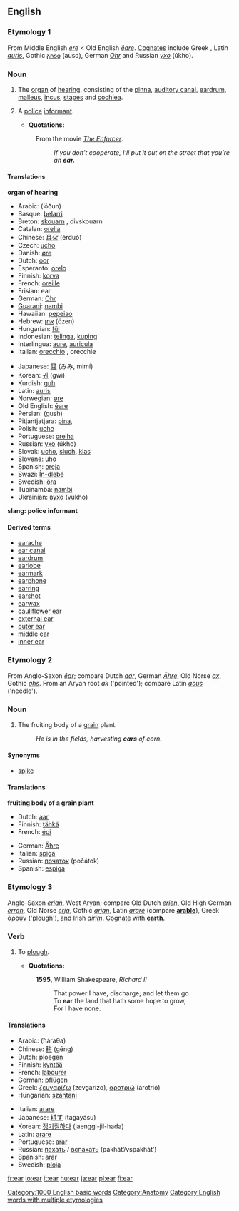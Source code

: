 ==English==

===Etymology 1===
From Middle English ''[[ere]]'' < Old English ''[[eare|ēare]]''. [[Cognate]]s include Greek {{Unicode|[[οῦς]]}}, Latin ''[[auris]]'', Gothic [[𐌰𐌿𐍃𐍉]] (auso), German ''[[Ohr]]'' and Russian ''[[ухо]]'' (úkho).

===Noun===
{{wikipedia}}
[[Category:1000 English basic words]]
[[Category:Anatomy]]
{{en-noun|ear|ears}}

#{{countable}} The [[organ]] of [[hearing]], consisting of the [[pinna]], [[auditory canal]], [[eardrum]], [[malleus]], [[incus]], [[stapes]] and [[cochlea]].
#{{countable}} {{slang}} A [[police]] [[informant]]. 
#*'''Quotations:'''
#:From the movie ''[[w:The Enforcer|The Enforcer]]''.
#::''If you don’t cooperate, I’ll put it out on the street that you’re an '''ear.''''' 

====Translations====
'''organ of hearing'''
{{top}}
*Arabic: {{ARchar|[[أذن]]}} (’óðun) {{f}}
*Basque: [[belarri]]
*Breton: [[skouarn]] {{f}}, divskouarn {{p}}
*Catalan: [[orella]] {{f}}
*Chinese: [[耳朵]] (ěrduǒ)
*Czech: [[ucho]]
*Danish: [[øre]]
*Dutch: [[oor]] {{n}}
*Esperanto: [[orelo]]
*Finnish: [[korva]]
*French: [[oreille]] {{f}}
*Frisian: ear
*German: [[Ohr]] {{n}}
*[[Guarani]]: [[nambi]]
*Hawaiian: [[pepeiao]]
*Hebrew: [[אוזן]] (ózen) {{f}}
*Hungarian: [[fül]]
*Indonesian: [[telinga]], [[kuping]]
*Interlingua: [[aure]], [[auricula]]
*Italian: [[orecchio]] {{m}}, orecchie {{p}}
{{mid}}
*Japanese: [[耳]] (みみ, mimí)
*Korean: [[귀]] (gwi)
*Kurdish: [[guh]]
*Latin: [[auris]] {{f}}
*Norwegian: [[øre]]
*Old English: [[eare|ēare]]
*Persian: {{FAchar|[[گوش]]}} (gush)
*Pitjantjatjara: [[pina]], {{Unicode|[[anpiṟi]]}}
*Polish: [[ucho]] {{n}}
*Portuguese: [[orelha]] {{f}}
*Russian: [[ухо]] (úkho) {{n}}
*Slovak: [[ucho]], [[sluch]], [[klas]]
*Slovene: [[uho]] {{n}}
*Spanish: [[oreja]] {{f}}
*Swazi: [[Ín-dlebé]] {{n}}
*Swedish: [[öra]] {{n}}
*Tupinambá: [[nambi]]
*Ukrainian: [[вухо]] (vúkho) {{n}}
{{bottom}}

'''slang: police informant'''
<!--Note: add SLANG terms to this table, where these exist-->
{{top}}
{{mid}}
{{bottom}}

==== Derived terms ====
* [[earache]]
* [[ear canal]]
* [[eardrum]]
* [[earlobe]]
* [[earmark]]
* [[earphone]]
* [[earring]]
* [[earshot]]
* [[earwax]]
* [[cauliflower ear]]
* [[external ear]]
* [[outer ear]]
* [[middle ear]]
* [[inner ear]]

===Etymology 2===
From Anglo-Saxon ''[[ēar]]''; compare Dutch ''[[aar]]'', German ''[[Ähre]]'', Old Norse ''[[ax#Old Norse|ax]]'', Gothic ''[[ahs]]''. From an Aryan root ''ak'' ('pointed'); compare Latin ''[[acus]]'' ('needle').

===Noun===
{{en-noun|ear|ears}}

#{{countable}} The fruiting body of a [[grain]] plant.
#:''He is in the fields, harvesting '''ears''' of corn.''

====Synonyms====
*[[spike]]

====Translations====

'''fruiting body of a grain plant'''
{{top}}
*Dutch: [[aar]] {{m}}
*Finnish: [[tähkä]]
*French: [[épi]] {{m}}
{{mid}}
*German: [[Ähre]] {{f}}
*Italian: [[spiga]] {{f}}
*Russian: [[початок]] (počátok) {{m}}
*Spanish: [[espiga]] {{f}}
{{bottom}}

===Etymology 3===
Anglo-Saxon ''[[erian]]'', West Aryan; compare Old Dutch ''[[erien]]'', Old High German ''[[erran]]'', Old Norse ''[[erja]]'', Gothic ''[[arjan]]'', Latin ''[[arare]]'' (compare '''[[arable]]'''), Greek [[άρουν]] ('plough'), and Irish ''[[airim]]''. [[Cognate]] with '''[[earth]]'''.

===Verb===
{{en-verb|ear|ears|eared|eared|earing}}

# {{archaic}}  To [[plough]].
#*'''Quotations:'''
#:'''1595,''' William Shakespeare, ''Richard II''
#:: That power I have, discharge; and let them go
#:: To '''ear''' the land that hath some hope to grow,
#:: For I have none.

====Translations====
{{top}}
*Arabic: {{ARchar|[[حرث]]}} (ħáraθa)
*Chinese: [[耕]] (gēng)
*Dutch: [[ploegen]]
*Finnish: [[kyntää]]
*French: [[labourer]]
*German: [[pflügen]]
*Greek: [[ζευγαρίζω]] (zevgarízo), [[αροτριώ]] (arotrió)
*Hungarian: [[szántani]]
{{mid}}
*Italian: [[arare]]
*Japanese: [[耕す]] (tagayásu)
*Korean: [[쟁기질하다]] (jaenggi-jil-hada)
*Latin: [[arare]]
*Portuguese: [[arar]]
*Russian: [[пахать]] / [[вспахать]] (pakhát’/vspakhát’)
*Spanish: [[arar]]
*Swedish: [[ploja]]
{{bottom}}

[[Category:English words with multiple etymologies]]

[[fr:ear]]
[[io:ear]]
[[it:ear]]
[[hu:ear]]
[[ja:ear]]
[[pl:ear]]
[[fi:ear]]